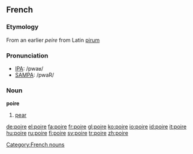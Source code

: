==French==
===Etymology===
From an earlier ''peire'' from Latin [[pirum]]

===Pronunciation===
*[[w:IPA|IPA]]: /pwaʁ/
*[[w:SAMPA|SAMPA]]: /pwaR/

===Noun===
'''poire''' {{f}}

# [[pear]]

[[Category:French nouns]]

[[de:poire]]
[[el:poire]]
[[fa:poire]]
[[fr:poire]]
[[gl:poire]]
[[ko:poire]]
[[io:poire]]
[[id:poire]]
[[it:poire]]
[[hu:poire]]
[[ru:poire]]
[[fi:poire]]
[[sv:poire]]
[[tr:poire]]
[[zh:poire]]